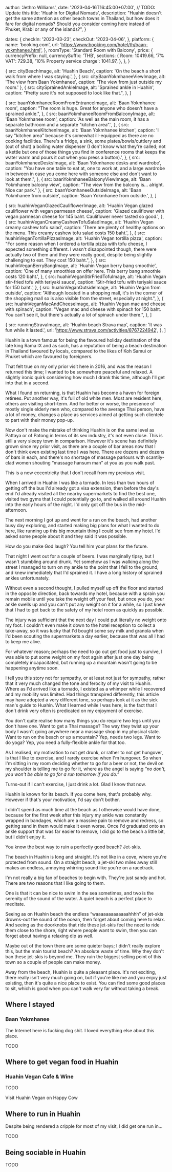





  author: 'Jethro Williams',
  date: '2023-04-16T16:45:00+07:00', // TODO: Update this
  title: 'Huahin for Digital Nomads',
  description: "Huahin doesn't get the same attention as other beach towns in Thailand, but how does it fare for digital nomads? Should you consider coming here instead of Phuket, Krabi or any of the islands?",
}

  dates: {
    checkIn: '2023-03-23',
    checkOut: '2023-04-06',
  },
  platform: {
    name: 'booking.com',
    url: 'https://www.booking.com/hotel/th/baan-yokmhanee.html',
  },
  roomType: 'Standard Room with Balcony',
  price: {
    currencyPrefix: null,
    currencySuffix: 'THB',
    sections: {
      Room: 10419.66,
      '7% VAT': 729.38,
      '10% Property service charge': 1041.97,
    },
  },
}

  {
    src: cityBeachImage,
    alt: 'Huahin Beach',
    caption: 'On the beach a short walk from where I was staying.',
  },
  {
    src: cityBaanYokmhaneeViewImage,
    alt: 'The view from Baan Yokmhanee',
    caption: 'The view from just outside my room.'
  },
  {
    src: citySprainedAnkleImage,
    alt: 'Sprained ankle in Huahin',
    caption: "Pretty sure it's not supposed to look like that.",
  },
]

  {
    src: baanYokmhaneeRoomFromEntranceImage,
    alt: 'Baan Yokmhanee room',
    caption: "The room is huge. Great for anyone who doesn't have a sprained ankle.",
  },
  {
    src: baanYokmhaneeRoomFromBalconyImage,
    alt: 'Baan Yokmhanee room',
    caption: 'As well as the main room, it has a separate bathroom and a separate "kitchen area".',
  },
  {
    src: baanYokmhaneeKitchenImage,
    alt: 'Baan Yokmhanee kitchen',
    caption: 'I say "kitchen area" because it\'s somewhat ill-equipped as there are no cooking facilities. There\'s a fridge, a sink, some plates/bowls/cuttlery and (out of shot) a boiling water dispenser (I don\'t know what they\'re called; not a kettle but one of those things you find in conference rooms that keeps the water warm and pours it out when you press a button).',
  },
  {
    src: baanYokmhaneeDesksImage,
    alt: 'Baan Yokmhanee desks and wardrobe',
    caption: "You have one table to eat at, one to work at, and a large wardrobe in between in case you come here with someone else and don't want to look at them.",
  },
  {
    src: baanYokmhaneeBalconyViewImage,
    alt: 'Baan Yokmhanee balcony view',
    caption: "The view from the balcony is... alright. Nice car park."
  },
  {
    src: baanYokmhaneeOutsideImage,
    alt: 'Baan Yokmhanee from outside',
    caption: 'Baan Yokmhanee from outside.',
  },
]

  {
    src: huahinVeganGlazedCauliflowerImage,
    alt: 'Huahin Vegan glazed cauliflower with vegan parmesan cheese',
    caption: 'Glazed cauliflower with vegan parmesan cheese for 145 baht. Cauliflower never tasted so good.',
  },
  {
    src: huahinVeganCreamyCashewTofuSaladImage,
    alt: 'Huahin Vegan creamy cashew tofu salad',
    caption: 'There are plenty of healthy options on the menu. This creamy cashew tofu salad costs 150 baht.',
  },
  {
    src: huahinVeganTortillaPizzasImage,
    alt: 'Huahin Vegan tortilla pizza',
    caption: "For some reason when I ordered a tortilla pizza with tofu cheese, I expected something different. I wasn't disappointed though, there were actually two of them and they were really good, despite being slightly challenging to eat. They cost 150 baht.",
  },
  {
    src: huahinVeganBerryBangImage,
    alt: 'Huahin Vegan berry bang smoothie',
    caption: 'One of many smoothies on offer here. This berry bang smoothie costs 120 baht.',
  },
  {
    src: huahinVeganStirFriedTofuImage,
    alt: 'Huahin Vegan stir-fried tofu with teriyaki sauce',
    caption: 'Stir-fried tofu with teriyaki sauce for 150 baht.',
  },
  {
    src: huahinVeganOutsideImage,
    alt: 'Huahin Vegan from outside',
    caption: "Although located in a shopping mall, it's in the corner of the shopping mall so is also visible from the street, especially at night.",
  },
  {
    src: huahinVeganMacAndCheeseImage,
    alt: 'Huahin Vegan mac and cheese with spinach',
    caption: "Vegan mac and cheese with spinach for 150 baht. You can't see it, but there's actually a lot of spinach under there.",
  },
]

  {
    src: runningStravaImage,
    alt: 'Huahin beach Strava map',
    caption: 'It was fun while it lasted.',
    url: 'https://www.strava.com/activities/8767224942',
  },
]


Huahin is a town famous for being the favoured holiday destination of the late king Rama IX and as such, has a reputation of being a beach destination in Thailand favoured by locals, compared to the likes of Koh Samui or Phuket which are favoured by foreigners.

That felt true on my only prior visit here in 2016, and was the reason I returned this time; I wanted to be somewhere peaceful and relaxed. A slightly ironic quirk considering how much I drank this time, although I'll get into that in a second.

What I found on returning, is that Huahin has become a haven for foreign retirees. Put another way, it's full of old white men. Most are resident here, others are visiting short-term. And for better or worse, the presence of mostly single elderly men who, compared to the average Thai person, have a lot of money, changes a place as services aimed at getting such clientele to part with their money pop-up.

Now don't make the mistake of thinking Huahin is on the same level as Pattaya or of Patong in terms of its sex industry, it's not even close. This is still a very sleepy town in comparison. However it's scene has definitely grown since my prior visit, as there are a couple of bar areas now that I don't think even existing last time I was here. There are dozens and dozens of bars in each, and there's no shortage of massage parlours with scantily-clad women shouting “massage hansum man” at you as you walk past.

This is a new eccentricity that I don't recall from my previous visit.

When I arrived in Huahin I was like a tornado. In less than two hours of getting off the bus I'd already <Link href='/articles/getting-a-visa-extension-in-huahin'>got a visa extension</Link>, then before the day's end I'd already visited all the nearby supermarkets to find the best one, visited two gyms that I could potentially go to, and walked all around Huahin into the early hours of the night. I'd only got off the bus in the mid-afternoon.

The next morning I got up and went for a run on the beach, had another busy day exploring, and started making big plans for what I wanted to do here, like running up this big mountain thing I could see from my hotel. I'd asked some people about it and they said it was possible.

How do you make God laugh? You tell him your plans for the future.

That night I went out for a couple of beers. I was marginally tipsy, but I wasn't stumbling around drunk. Yet somehow as I was walking along the street I managed to turn on my ankle to the point that I fell to the ground, and knew immediately that I'd sprained it. I have a long history of sprained ankles unfortunately.

Without even a second thought, I pulled myself up off the floor and started in the opposite direction, back towards my hotel, because with a sprain you remain mobile until you take the weight off your feet, but once you do, your ankle swells up and you can't put any weight on it for a while, so I just knew that I had to get back to the safety of my hotel room as quickly as possible.

The injury was sufficient that the next day I could put literally no weight onto my foot. I couldn't even make it down to the hotel reception to collect a take-away, so it was lucky that I'd bought some soy milk and granola when I'd been scouting the supermarkets a day earlier, because that was all I had to keep me alive.

For whatever reason; perhaps the need to go out get food just to survive, I was able to put some weight on my foot again after just one day being completely incapacitated, but running up a mountain wasn't going to be happening anytime soon.

I tell you this story not for sympathy, or at least not just for sympathy, rather that it very much changed the tone and ferocity of my visit to Huahin. Where as I'd arrived like a tornado, I existed as a whimper while I recovered and my mobility was limited. Had things transpired differently, this article may have adopted a very different tone, so perhaps look at it as the sick man's guide to Huahin. What I learned while I was here, is the fact that I don't drink very often is predicated on my enjoyment of exercise.

You don't quite realise how many things you do require two legs until you don't have one. Want to get a Thai massage? The way they twist up your body I wasn't going anywhere near a massage shop in my physical state. Want to run on the beach or up a mountain? Yep, needs two legs. Want to do yoga? Yep, you need a fully-flexible ankle for that too.

As I realised, my motivation to not get drunk, or rather to not get hungover, is that I like to exercise, and I rarely exercise when I'm hungover. So when I'm sitting in my room deciding whether to go for a beer or not, the devil on my shoulder is telling me to go for it, where as the angel is saying _“no don't, you won't be able to go for a run tomorrow if you do.”_

Turns-out if I can't exercise, I just drink a lot. Glad I know that now.

Huahin is known for its beach. If you come here, that's probably why. However if that's your motivation, I'd say don't bother.

I didn't spend as much time at the beach as I otherwise would have done, because for the first week after this injury my ankle was constantly wrapped in bandages, which are a massive pain to remove and redress, so getting sand in them would make it even worse. Once I'd graduated onto an ankle support that was far easier to remove, I did go to the beach a little bit, but I didn't enjoy it.

You know the best way to ruin a perfectly good beach? Jet-skis.

The beach in Huahin is long and straight. It's not like in a cove, where you're protected from sound. On a straight beach, a jet-ski two miles away still makes an endless, annoying whirring sound like you're on a racetrack.

I'm not really a big fan of beaches to begin with. They're just sandy and hot. There are two reasons that I like going to them.

One is that it can be nice to swim in the sea sometimes, and two is the serenity of the sound of the water. A quiet beach is a perfect place to meditate.

Seeing as on Huahin beach the endless “waaaaaaaaaaaaahhhh” of jet-skis drowns-out the sound of the ocean, then forget about coming here to relax. And seeing as the doorknobs that ride these jet-skis feel the need to ride them close to the shore, right where people want to swim, then you can forget about having a relaxing dip as well.

Maybe out of the town there are some quieter bays; I didn't really explore this, but the main tourist beach? An absolute waste of time. Why they don't ban these jet-skis is beyond me. They ruin the biggest selling point of this town so a couple of people can make money.

Away from the beach, Huahin is quite a pleasant place. It's not exciting, there really isn't very much going on, but if you're like me and you enjoy just existing, then it's quite a nice place to exist. You can find some good places to sit, which is good when you can't walk very far without taking a break.

<ImageGallery images={cityImages} />

## Where I stayed

### Baan Yokmhanee

<AccommodationTable details={baanYokmhaneeDetails} />

The Internet here is fucking dog shit. I loved everything else about this place.

TODO

<ImageGallery images={baanYokmhaneeImages} />

## Where to get vegan food in Huahin

### Huahin Vegan Cafe & Wine

TODO

<ImageGallery images={huahinVeganImages} />

<ExternalLink url='https://www.happycow.net/reviews/hua-hin-vegan-cafe-hua-hin-95513'>Visit Huahin Vegan on Happy Cow</ExternalLink>

## Where to run in Huahin

Despite being rendered a cripple for most of my visit, I did get one run in...

TODO

<ImageGallery images={runningImages} />

## Being sociable in Huahin

TODO
